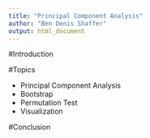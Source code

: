 ```yaml
---
title: "Principal Component Analysis"
author: "Ben Denis Shaffer"
output: html_document
---
```


#Introduction

#Topics

- Principal Component Analysis
- Bootstrap
- Permutation Test
- Visualization

#Conclusion